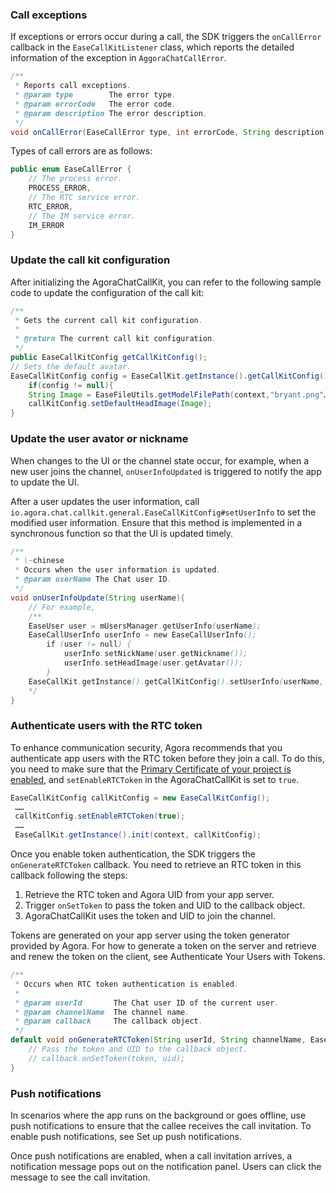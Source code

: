 <PlatformWrapper platform="android">

### Call exceptions

If exceptions or errors occur during a call, the SDK triggers the `onCallError` callback in the `EaseCallKitListener` class, which reports the detailed information of the exception in `AggoraChatCallError`. 

```java
/**
 * Reports call exceptions.
 * @param type        The error type.
 * @param errorCode   The error code.
 * @param description The error description.
 */
void onCallError(EaseCallError type, int errorCode, String description);
```

Types of call errors are as follows:

```java
public enum EaseCallError {
    // The process error.
    PROCESS_ERROR,
    // The RTC service error.
    RTC_ERROR,
    // The IM service error.
    IM_ERROR
}
```

### Update the call kit configuration

After initializing the AgoraChatCallKit, you can refer to the following sample code to update the configuration of the call kit:

```java
/**
 * Gets the current call kit configuration.
 *
 * @return The current call kit configuration.
 */
public EaseCallKitConfig getCallKitConfig();
// Sets the default avatar.
EaseCallKitConfig config = EaseCallKit.getInstance().getCallKitConfig();
	if(config != null){
    String Image = EaseFileUtils.getModelFilePath(context,"bryant.png"……);
    callKitConfig.setDefaultHeadImage(Image);
}
```

### Update the user avator or nickname

When changes to the UI or the channel state occur, for example, when a new user joins the channel, `onUserInfoUpdated` is triggered to notify the app to update the UI.

After a user updates the user information, call `io.agora.chat.callkit.general.EaseCallKitConfig#setUserInfo` to set the modified user information. Ensure that this method is implemented in a synchronous function so that the UI is updated timely.

```java
/**
 * \~chinese
 * Occurs when the user information is updated.
 * @param userName The Chat user ID.
 */
void onUserInfoUpdate(String userName){
    // For example,
    /**
    EaseUser user = mUsersManager.getUserInfo(userName);
    EaseCallUserInfo userInfo = new EaseCallUserInfo();
        if (user != null) {
            userInfo.setNickName(user.getNickname());
            userInfo.setHeadImage(user.getAvatar());
        }
    EaseCallKit.getInstance().getCallKitConfig().setUserInfo(userName, userInfo);
    */
}
```

### Authenticate users with the RTC token

To enhance communication security, Agora recommends that you authenticate app users with the RTC token before they join a call. To do this, you need to make sure that the [Primary Certificate of your project is enabled](../reference/manage-agora-account#enable-the-primary-certificate), and `setEnableRTCToken` in the AgoraChatCallKit is set to `true`.

```java
EaseCallKitConfig callKitConfig = new EaseCallKitConfig();
 ……
 callKitConfig.setEnableRTCToken(true);
 ……
 EaseCallKit.getInstance().init(context, callKitConfig);
```

Once you enable token authentication, the SDK triggers the `onGenerateRTCToken` callback. You need to retrieve an RTC token in this callback following the steps:

1. Retrieve the RTC token and Agora UID from your app server.
2. Trigger `onSetToken` to pass the token and UID to the callback object.
3. AgoraChatCallKit uses the token and UID to join the channel.

Tokens are generated on your app server using the token generator provided by Agora. For how to generate a token on the server and retrieve and renew the token on the client, see <Link to="/video-calling/develop/authentication-workflow?platform={{platform.PATH}}">Authenticate Your Users with Tokens</Link>.


```java
/**
 * Occurs when RTC token authentication is enabled.
 * 
 * @param userId       The Chat user ID of the current user.
 * @param channelName  The channel name.
 * @param callback     The callback object.
 */
default void onGenerateRTCToken(String userId, String channelName, EaseCallKitTokenCallback callback) {
    // Pass the token and UID to the callback object.
    // callback.onSetToken(token, uid);
}
```

### Push notifications

In scenarios where the app runs on the background or goes offline, use push notifications to ensure that the callee receives the call invitation. To enable push notifications, see <Link to="../develop/offline-push?platform={{platform.PATH}}#set-up-push-notifications">Set up push notifications</Link>. 

Once push notifications are enabled, when a call invitation arrives, a notification message pops out on the notification panel. Users can click the message to see the call invitation.

</PlatformWrapper>